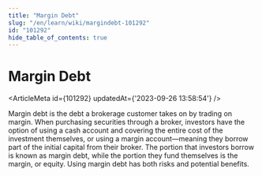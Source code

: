 ```yaml
---
title: "Margin Debt"
slug: "/en/learn/wiki/margindebt-101292"
id: "101292"
hide_table_of_contents: true
---
```



# Margin Debt

<ArticleMeta id={101292} updatedAt={'2023-09-26 13:58:54'} />
<div className='border-solid border-b border-t-0 my-4 border-[var(--ifm-color-gray-300)]' />

Margin debt is the debt a brokerage customer takes on by trading on margin. When purchasing securities through a broker, investors have the option of using a cash account and covering the entire cost of the investment themselves, or using a margin account—meaning they borrow part of the initial capital from their broker. The portion that investors borrow is known as margin debt, while the portion they fund themselves is the margin, or equity. Using margin debt has both risks and potential benefits.
